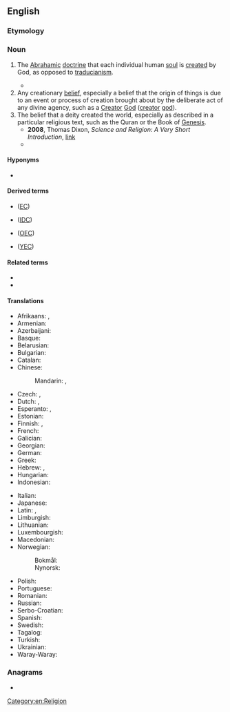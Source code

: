 ==English==
{{wikipedia}}

===Etymology===
{{suffix|creation|ism|lang=en}}

===Noun===
{{en-noun|-|s}}

# {{lb|en|theology}} The [[Abrahamic]] [[doctrine]] that each individual human [[soul]] is [[create]]d by God, as opposed to [[traducianism]].
#* {{quote-book|title=The Doctrine of the Incarnation of our Lord Jesus Christ, in its relation to Mankind and to the Church|author=[[w:Robert Isaac Wilberforce|Robert Wilberforce]]|year=1848|passage=the preservation of the race of man is made to grow out of that quickening impulse, which we call the life of humanity. This notion, which was called Traducianism by the schoolmen (the system opposed to it being termed '''Creatianism''' {{SIC}})}}
# Any creationary [[belief]], especially a belief that the origin of things is due to an event or process of creation brought about by the deliberate act of any divine agency, such as a [[Creator]] [[God]] ([[creator]] [[god]]).
# The belief that a deity created the world, especially as described in a particular religious text, such as the Quran or the Book of [[Genesis]].
#* '''2008''', Thomas Dixon, ''Science and Religion: A Very Short Introduction'', [http://books.google.co.uk/books?id=qpT3QAVZ9nsC&pg=PT137&dq=%22 link]
#* {{quote-book|title=Natural science and religion, 2 lectures‎|page=89|author=[[w:Asa Gray|Asa Gray]]|year=1880|passage=It must be reasonably clear to all who have taken pains to understand the matter that the true issue as regards design is not between Darwinism and direct '''Creationism''', but between design and fortuity, between any intention or intellectual cause and no intention nor predicable first cause.}}

====Hyponyms====
* {{l|en|intelligent design}}

====Derived terms====
{{der-top}}
* {{l|en|evolutionary creationism}} ([[EC]])
* {{l|en|intelligent-design creationism}} ([[IDC]])
{{der-mid}}
* {{l|en|old-earth creationism}} ([[OEC]])
* {{l|en|young-earth creationism}} ([[YEC]])
{{der-bottom}}

====Related terms====
* {{l|en|creationist}}
* {{l|en|creationistic}}

====Translations====
{{trans-top|any creationary theory or belief system}}
* Afrikaans: {{t|af|kreasionisme}}, {{t|af|skeppingsleer}}
* Armenian: {{t+|hy|կրեացիոնիզմ}}
* Azerbaijani: {{t|az|kreatsionizm}}
* Basque: {{t|eu|kreazionismo}}
* Belarusian: {{t|be|крэацыяні́зм|m}}
* Bulgarian: {{t|bg|креациони́зъм|m}}
* Catalan: {{t|ca|creacionisme|m}}
* Chinese:
*: Mandarin: {{t|cmn|神創論|sc=Hani}}, {{t|cmn|神创论|tr=shénchuànglùn|sc=Hani}}
* Czech: {{t|cs|kreacionismus|m}}, {{t|cs|kreacionalismus|m}} {{qualifier|uncommon}}
* Dutch: {{t+|nl|creationisme|n}}, {{t|nl|scheppingsleer|m}}
* Esperanto: {{t|eo|kreismo}}, {{t|eo|kreacio}}
* Estonian: {{t|et|kreatsionism}}
* Finnish: {{t+|fi|kreationismi}}, {{t|fi|luomisusko}}
* French: {{t+|fr|créationnisme|m}}
* Galician: {{t|gl|creacionismo|m}}
* Georgian: {{t|ka|კრეაციონიზმი}}
* German: {{t+|de|Kreationismus|m}}
* Greek: {{t+|el|δημιουργισμός|m}}
* Hebrew: {{t+|he|בריאתנות|f|tr=briatánut}}, {{t+|he|בְּרִיאָתָנוּת|f|tr=briatánut}}
* Hungarian: {{t|hu|kreacionizmus}}
* Indonesian: {{t|id|kreasionisme}}
{{trans-mid}}
* Italian: {{t+|it|creazionismo|m}}
* Japanese: {{t|ja|創造論|tr=そうぞうろん, sōzōron}}
* Latin: {{t|la|demiurgismus|m}}, {{t|la|creationismus|m}}
* Limburgish: {{t+|li|creationisme|n}}
* Lithuanian: {{t|lt|kreacionizmas|m}}
* Luxembourgish: {{t|lb|Kreationismus|m}}
* Macedonian: {{t|mk|креациони́зам|m}}
* Norwegian:
*: Bokmål: {{t|nb|kreasjonisme|m}}
*: Nynorsk: {{t|nn|kreasjonisme|m}}
* Polish: {{t+|pl|kreacjonizm|m}}
* Portuguese: {{t+|pt|criacionismo|m}}
* Romanian: {{t+|ro|creaționism|n}}
* Russian: {{t+|ru|креациони́зм|m}}
* Serbo-Croatian: {{t+|sh|kreacionizam|m}}
* Spanish: {{t|es|creacionismo|m}}
* Swedish: {{t|sv|kreationism|c}}
* Tagalog: {{t|tl|kreasyonismo}}
* Turkish: {{t|tr|yaratılışçılık}}
* Ukrainian: {{t|uk|креаціоні́зм|m}}
* Waray-Waray: {{t|war|kreasyonismo}}
{{trans-bottom}}

===Anagrams===
* {{anagrams|en|a=aceiimnorst|Marcionites|anisometric|miscreation|reactionism|romanticise}}

[[Category:en:Religion]]